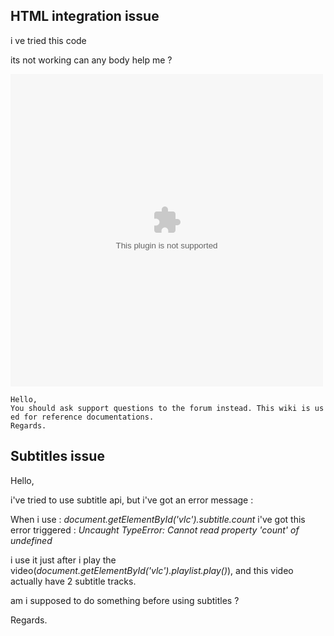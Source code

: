 
== HTML integration issue ==
i ve tried this code

its not working can any body help me ?


<embed id="vlc" type="application/x-vlc-plugin" pluginspage="http://www.videolan.org"  width="500px" height="500px" src="VIdeo/sampurna.avi"/>

<script type="text/javascript" language="Javascript">
<!--
    var vlc = document.getElementById("vlc");
    vlc.audio.toggleMute();
//!-->
</script>

 Hello, 
 You should ask support questions to the forum instead. This wiki is used for reference documentations.
 Regards.

== Subtitles issue ==

Hello,

i've tried to use subtitle api, but i've got an error message : 

When i use : ''document.getElementById('vlc').subtitle.count''
i've got this error triggered : ''Uncaught TypeError: Cannot read property 'count' of undefined'' 

i use it just after i play the video(''document.getElementById('vlc').playlist.play()''), and this video actually have 2 subtitle tracks.

am i supposed to do something before using subtitles ?

Regards.